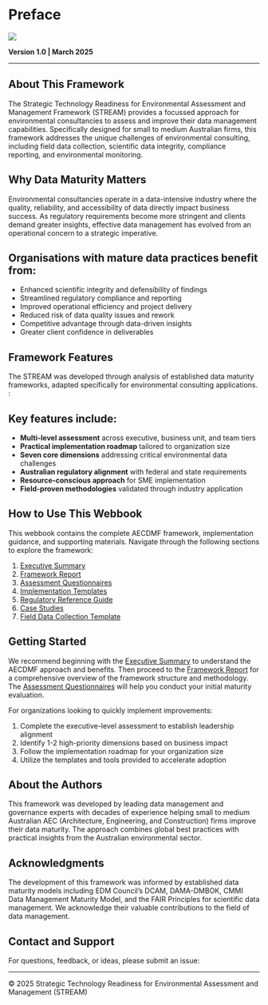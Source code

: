 # Preface  {.unnumbered}

![](stream-logo.svg)

**Version 1.0 | March 2025**

---

## About This Framework

The Strategic Technology Readiness for Environmental Assessment and Management Framework (STREAM) provides a focussed approach for environmental consultancies to assess and improve their data management capabilities. Specifically designed for small to medium Australian firms, this framework addresses the unique challenges of environmental consulting, including field data collection, scientific data integrity, compliance reporting, and environmental monitoring.

## Why Data Maturity Matters

Environmental consultancies operate in a data-intensive industry where the quality, reliability, and accessibility of data directly impact business success. As regulatory requirements become more stringent and clients demand greater insights, effective data management has evolved from an operational concern to a strategic imperative.

:::{.callout-tip}
## Organisations with mature data practices benefit from:

- Enhanced scientific integrity and defensibility of findings
- Streamlined regulatory compliance and reporting
- Improved operational efficiency and project delivery
- Reduced risk of data quality issues and rework
- Competitive advantage through data-driven insights
- Greater client confidence in deliverables
:::

## Framework Features

The STREAM was developed through analysis of established data maturity frameworks, adapted specifically for environmental consulting applications. :

:::{.callout-note}
## Key features include:
- **Multi-level assessment** across executive, business unit, and team tiers
- **Practical implementation roadmap** tailored to organization size
- **Seven core dimensions** addressing critical environmental data challenges
- **Australian regulatory alignment** with federal and state requirements
- **Resource-conscious approach** for SME implementation
- **Field-proven methodologies** validated through industry application
:::

## How to Use This Webbook

This webbook contains the complete AECDMF framework, implementation guidance, and supporting materials. Navigate through the following sections to explore the framework:

1. [Executive Summary](01 executive-summary.qmd)
2. [Framework Report](02a - introduction.qmd)
3. [Assessment Questionnaires](app A assessment-questionnaires.qmd)
4. [Implementation Templates](app B implementation-templates.md)
5. [Regulatory Reference Guide](app C regulatory-reference.md)
6. [Case Studies](app D case-studies.md)
7. [Field Data Collection Template](app E field-data-template.md)

## Getting Started

We recommend beginning with the [Executive Summary](01 executive-summary.qmd) to understand the AECDMF approach and benefits. Then proceed to the [Framework Report](02a - introduction.qmd) for a comprehensive overview of the framework structure and methodology. The [Assessment Questionnaires](app A assessment-questionnaires.qmd) will help you conduct your initial maturity evaluation.

For organizations looking to quickly implement improvements:

1. Complete the executive-level assessment to establish leadership alignment
2. Identify 1-2 high-priority dimensions based on business impact
3. Follow the implementation roadmap for your organization size
4. Utilize the templates and tools provided to accelerate adoption

## About the Authors

This framework was developed by leading data management and governance experts with decades of experience helping small to medium Australian AEC (Architecture, Engineering, and Construction) firms improve their data maturity. The approach combines global best practices with practical insights from the Australian environmental sector.

## Acknowledgments

The development of this framework was informed by established data maturity models including EDM Council's DCAM, DAMA-DMBOK, CMMI Data Management Maturity Model, and the FAIR Principles for scientific data management. We acknowledge their valuable contributions to the field of data management.

## Contact and Support

For questions, feedback, or ideas, please submit an issue:

[](https://github.com/andbarker/STREAM/issues){target="_blank"}

---

© 2025 Strategic Technology Readiness for Environmental Assessment and Management (STREAM)
